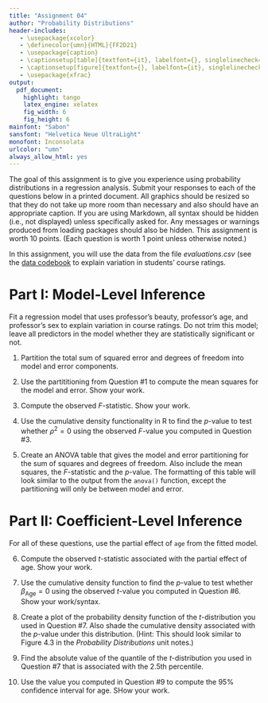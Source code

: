 ```yaml
---
title: "Assignment 04"
author: "Probability Distributions"
header-includes:
   - \usepackage{xcolor}
   - \definecolor{umn}{HTML}{FF2D21}
   - \usepackage{caption}
   - \captionsetup[table]{textfont={it}, labelfont={}, singlelinecheck=false, labelsep=newline}
   - \captionsetup[figure]{textfont={}, labelfont={it}, singlelinecheck=false, labelsep=period}
   - \usepackage{xfrac}
output: 
  pdf_document:
    highlight: tango
    latex_engine: xelatex
    fig_width: 6
    fig_height: 6
mainfont: "Sabon"
sansfont: "Helvetica Neue UltraLight"
monofont: Inconsolata
urlcolor: "umn"
always_allow_html: yes
---
```


\frenchspacing

The goal of this assignment is to give you experience using probability distributions in a regression analysis. Submit your responses to each of the questions below in a printed document. All graphics should be resized so that they do not take up more room than necessary and also should have an appropriate caption. If you are using Markdown, all syntax should be hidden (i.e., not displayed) unless specifically asked for. Any messages or warnings produced from loading packages should also be hidden. This assignment is worth 10 points. (Each question is worth 1 point unless otherwise noted.)

In this assignment, you will use the data from the file *evaluations.csv* (see the [data codebook](https://zief0002.github.io/book-8252/data-codebook.html#evaluations) to explain variation in students' course ratings. 


# Part I: Model-Level Inference

Fit a regression model that uses professor's beauty, professor's age, and professor's sex to explain variation in course ratings. Do not trim this model; leave all predictors in the model whether they are statistically significant or not.


1. Partition the total sum of squared error and degrees of freedom into model and error components.

2. Use the partititioning from Question \#1 to compute the mean squares for the model and error. Show your work.

3. Compute the observed $F$-statistic. Show your work.

4. Use the cumulative density functionality in R to find the $p$-value to test whether $\rho^2=0$ using the observed $F$-value you computed in Question \#3.

5. Create an ANOVA table that gives the model and error partitioning for the sum of squares and degrees of freedom. Also include the mean squares, the $F$-statistic and the $p$-value. The formatting of this table will look similar to the output from the `anova()` function, except the partitioning will only be between model and error.


# Part II: Coefficient-Level Inference

For all of these questions, use the partial effect of `age` from the fitted model.

6. Compute the observed $t$-statistic associated with the partial effect of age. Show your work.

7. Use the cumulative density function to find the $p$-value to test whether $\beta_{\mathrm{Age}}=0$ using the observed $t$-value you computed in Question \#6. Show your work/syntax.

8. Create a plot of the probability density function of the $t$-distribution you used in Question \#7. Also shade the cumulative density associated with the $p$-value under this distribution. (Hint: This should look similar to Figure 4.3 in the *Probability Distributions* unit notes.)

9. Find the absolute value of the quantile of the $t$-distribution you used in Question \#7 that is associated with the 2.5th percentile.

10. Use the value you computed in Question \#9 to compute the 95\% confidence interval for age. SHow your work.






